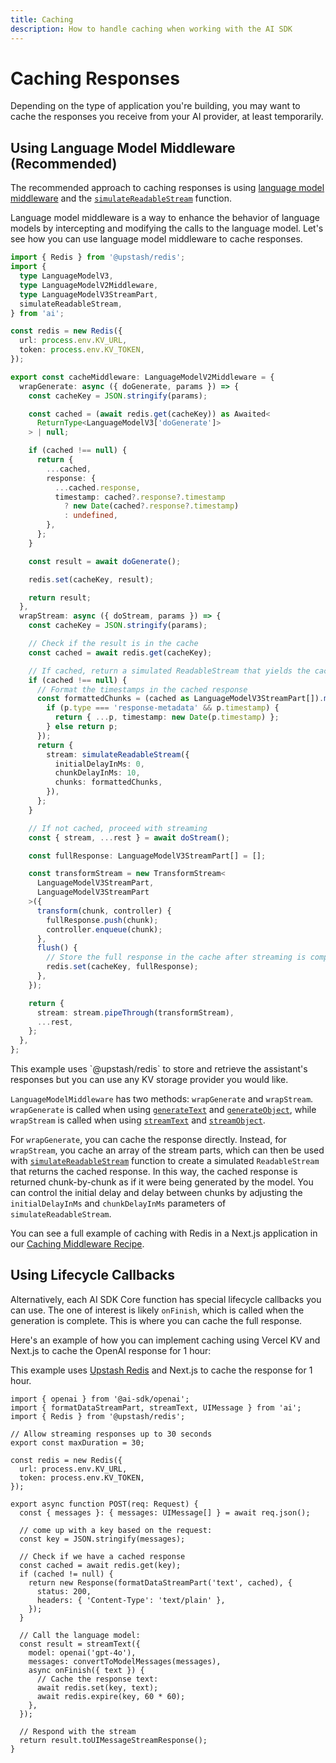 ```yaml
---
title: Caching
description: How to handle caching when working with the AI SDK
---
```


# Caching Responses

Depending on the type of application you're building, you may want to cache the responses you receive from your AI provider, at least temporarily.

## Using Language Model Middleware (Recommended)

The recommended approach to caching responses is using [language model middleware](/docs/ai-sdk-core/middleware)
and the [`simulateReadableStream`](/docs/reference/ai-sdk-core/simulate-readable-stream) function.

Language model middleware is a way to enhance the behavior of language models by intercepting and modifying the calls to the language model.
Let's see how you can use language model middleware to cache responses.

```ts filename="ai/middleware.ts"
import { Redis } from '@upstash/redis';
import {
  type LanguageModelV3,
  type LanguageModelV2Middleware,
  type LanguageModelV3StreamPart,
  simulateReadableStream,
} from 'ai';

const redis = new Redis({
  url: process.env.KV_URL,
  token: process.env.KV_TOKEN,
});

export const cacheMiddleware: LanguageModelV2Middleware = {
  wrapGenerate: async ({ doGenerate, params }) => {
    const cacheKey = JSON.stringify(params);

    const cached = (await redis.get(cacheKey)) as Awaited<
      ReturnType<LanguageModelV3['doGenerate']>
    > | null;

    if (cached !== null) {
      return {
        ...cached,
        response: {
          ...cached.response,
          timestamp: cached?.response?.timestamp
            ? new Date(cached?.response?.timestamp)
            : undefined,
        },
      };
    }

    const result = await doGenerate();

    redis.set(cacheKey, result);

    return result;
  },
  wrapStream: async ({ doStream, params }) => {
    const cacheKey = JSON.stringify(params);

    // Check if the result is in the cache
    const cached = await redis.get(cacheKey);

    // If cached, return a simulated ReadableStream that yields the cached result
    if (cached !== null) {
      // Format the timestamps in the cached response
      const formattedChunks = (cached as LanguageModelV3StreamPart[]).map(p => {
        if (p.type === 'response-metadata' && p.timestamp) {
          return { ...p, timestamp: new Date(p.timestamp) };
        } else return p;
      });
      return {
        stream: simulateReadableStream({
          initialDelayInMs: 0,
          chunkDelayInMs: 10,
          chunks: formattedChunks,
        }),
      };
    }

    // If not cached, proceed with streaming
    const { stream, ...rest } = await doStream();

    const fullResponse: LanguageModelV3StreamPart[] = [];

    const transformStream = new TransformStream<
      LanguageModelV3StreamPart,
      LanguageModelV3StreamPart
    >({
      transform(chunk, controller) {
        fullResponse.push(chunk);
        controller.enqueue(chunk);
      },
      flush() {
        // Store the full response in the cache after streaming is complete
        redis.set(cacheKey, fullResponse);
      },
    });

    return {
      stream: stream.pipeThrough(transformStream),
      ...rest,
    };
  },
};
```

<Note>
  This example uses `@upstash/redis` to store and retrieve the assistant's
  responses but you can use any KV storage provider you would like.
</Note>

`LanguageModelMiddleware` has two methods: `wrapGenerate` and `wrapStream`. `wrapGenerate` is called when using [`generateText`](/docs/reference/ai-sdk-core/generate-text) and [`generateObject`](/docs/reference/ai-sdk-core/generate-object), while `wrapStream` is called when using [`streamText`](/docs/reference/ai-sdk-core/stream-text) and [`streamObject`](/docs/reference/ai-sdk-core/stream-object).

For `wrapGenerate`, you can cache the response directly. Instead, for `wrapStream`, you cache an array of the stream parts, which can then be used with [`simulateReadableStream`](/docs/ai-sdk-core/testing#simulate-data-stream-protocol-responses) function to create a simulated `ReadableStream` that returns the cached response. In this way, the cached response is returned chunk-by-chunk as if it were being generated by the model. You can control the initial delay and delay between chunks by adjusting the `initialDelayInMs` and `chunkDelayInMs` parameters of `simulateReadableStream`.

You can see a full example of caching with Redis in a Next.js application in our [Caching Middleware Recipe](/cookbook/next/caching-middleware).

## Using Lifecycle Callbacks

Alternatively, each AI SDK Core function has special lifecycle callbacks you can use. The one of interest is likely `onFinish`, which is called when the generation is complete. This is where you can cache the full response.

Here's an example of how you can implement caching using Vercel KV and Next.js to cache the OpenAI response for 1 hour:

This example uses [Upstash Redis](https://upstash.com/docs/redis/overall/getstarted) and Next.js to cache the response for 1 hour.

```tsx filename="app/api/chat/route.ts"
import { openai } from '@ai-sdk/openai';
import { formatDataStreamPart, streamText, UIMessage } from 'ai';
import { Redis } from '@upstash/redis';

// Allow streaming responses up to 30 seconds
export const maxDuration = 30;

const redis = new Redis({
  url: process.env.KV_URL,
  token: process.env.KV_TOKEN,
});

export async function POST(req: Request) {
  const { messages }: { messages: UIMessage[] } = await req.json();

  // come up with a key based on the request:
  const key = JSON.stringify(messages);

  // Check if we have a cached response
  const cached = await redis.get(key);
  if (cached != null) {
    return new Response(formatDataStreamPart('text', cached), {
      status: 200,
      headers: { 'Content-Type': 'text/plain' },
    });
  }

  // Call the language model:
  const result = streamText({
    model: openai('gpt-4o'),
    messages: convertToModelMessages(messages),
    async onFinish({ text }) {
      // Cache the response text:
      await redis.set(key, text);
      await redis.expire(key, 60 * 60);
    },
  });

  // Respond with the stream
  return result.toUIMessageStreamResponse();
}
```
